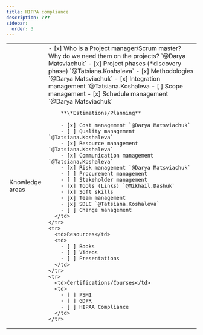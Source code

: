 ```yaml
---
title: HIPPA compliance
description: ???
sidebar:
  order: 3
---
```


<table>
  <tbody>
    <tr>
      <td>Knowledge areas</td>
      <td>
        - [x] Who is a Project manager/Scrum master? Why do we need them on the projects? `@Darya Matsviachuk`
        - [x] Project phases (*discovery phase) `@Tatsiana.Koshaleva`
        - [x] Methodologies `@Darya Matsviachuk`
        - [x] Integration management `@Tatsiana.Koshaleva
        - [ ] Scope management
        - [x] Schedule management `@Darya Matsviachuk`

        **\*Estimations/Planning**

        - [x] Cost management `@Darya Matsviachuk`
        - [ ] Quality management `@Tatsiana.Koshaleva`
        - [x] Resource management `@Tatsiana.Koshaleva`
        - [x] Communication management `@Tatsiana.Koshaleva`
        - [x] Risk management `@Darya Matsviachuk`
        - [ ] Procurement management
        - [ ] Stakeholder management
        - [x] Tools (Links) `@Mikhail.Dashuk`
        - [x] Soft skills
        - [x] Team management
        - [x] SDLC `@Tatsiana.Koshaleva`
        - [ ] Change management
      </td>
    </tr>
    <tr>
      <td>Resources</td>
      <td>
        - [ ] Books
        - [ ] Videos
        - [ ] Presentations
      </td>
    </tr>
    <tr>
      <td>Certifications/Courses</td>
      <td>
        - [ ] PSM1
        - [ ] GDPR
        - [ ] HIPAA Compliance
      </td>
    </tr>
  </tbody>
</table>

